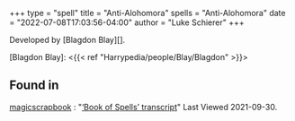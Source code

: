 +++
type = "spell"
title = "Anti-Alohomora"
spells = "Anti-Alohomora"
date = "2022-07-08T17:03:56-04:00"
author = "Luke Schierer"
+++

Developed by [Blagdon Blay][].

[Blagdon Blay]: <{{< ref "Harrypedia/people/Blay/Blagdon" >}}>

## Found in

[magicscrapbook](https://magicscrapbook.tumblr.com/)
:   "[‘Book of Spells’ transcript](https://magicscrapbook.tumblr.com/post/162085200042/book-of-spells-transcript)"
    Last Viewed 2021-09-30.

